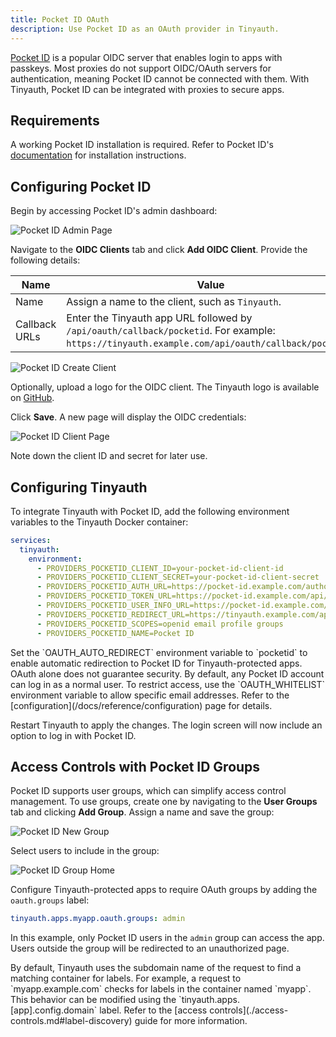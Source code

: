 ```yaml
---
title: Pocket ID OAuth
description: Use Pocket ID as an OAuth provider in Tinyauth.
---
```


[Pocket ID](https://pocket-id.org) is a popular OIDC server that enables login to apps with passkeys. Most proxies do not support OIDC/OAuth servers for authentication, meaning Pocket ID cannot be connected with them. With Tinyauth, Pocket ID can be integrated with proxies to secure apps.

## Requirements

A working Pocket ID installation is required. Refer to Pocket ID's [documentation](https://pocket-id.org/docs/setup/installation) for installation instructions.

## Configuring Pocket ID

Begin by accessing Pocket ID's admin dashboard:

![Pocket ID Admin Page](/screenshots/pocket-id-home.png)

Navigate to the **OIDC Clients** tab and click **Add OIDC Client**. Provide the following details:

| Name          | Value                                                                                                                                           |
| ------------- | ----------------------------------------------------------------------------------------------------------------------------------------------- |
| Name          | Assign a name to the client, such as `Tinyauth`.                                                                                                |
| Callback URLs | Enter the Tinyauth app URL followed by `/api/oauth/callback/pocketid`. For example: `https://tinyauth.example.com/api/oauth/callback/pocketid`. |

![Pocket ID Create Client](/screenshots/pocket-id-new-client.png)

Optionally, upload a logo for the OIDC client. The Tinyauth logo is available on [GitHub](https://github.com/steveiliop56/tinyauth/blob/main/frontend/public/logo.png).

Click **Save**. A new page will display the OIDC credentials:

![Pocket ID Client Page](/screenshots/pocket-id-client-page.png)

Note down the client ID and secret for later use.

## Configuring Tinyauth

To integrate Tinyauth with Pocket ID, add the following environment variables to the Tinyauth Docker container:

```yaml
services:
  tinyauth:
    environment:
      - PROVIDERS_POCKETID_CLIENT_ID=your-pocket-id-client-id
      - PROVIDERS_POCKETID_CLIENT_SECRET=your-pocket-id-client-secret
      - PROVIDERS_POCKETID_AUTH_URL=https://pocket-id.example.com/authorize
      - PROVIDERS_POCKETID_TOKEN_URL=https://pocket-id.example.com/api/oidc/token
      - PROVIDERS_POCKETID_USER_INFO_URL=https://pocket-id.example.com/api/oidc/userinfo
      - PROVIDERS_POCKETID_REDIRECT_URL=https://tinyauth.example.com/api/oauth/callback/pocketid
      - PROVIDERS_POCKETID_SCOPES=openid email profile groups
      - PROVIDERS_POCKETID_NAME=Pocket ID
```

<Callout type="info">
  Set the `OAUTH_AUTO_REDIRECT` environment variable to `pocketid` to enable
  automatic redirection to Pocket ID for Tinyauth-protected apps.
</Callout>

<Callout type="warning">
  OAuth alone does not guarantee security. By default, any Pocket ID account can
  log in as a normal user. To restrict access, use the `OAUTH_WHITELIST`
  environment variable to allow specific email addresses. Refer to the
  [configuration](/docs/reference/configuration) page for details.
</Callout>

Restart Tinyauth to apply the changes. The login screen will now include an option to log in with Pocket ID.

## Access Controls with Pocket ID Groups

Pocket ID supports user groups, which can simplify access control management. To use groups, create one by navigating to the **User Groups** tab and clicking **Add Group**. Assign a name and save the group:

![Pocket ID New Group](/screenshots/pocket-id-new-group.png)

Select users to include in the group:

![Pocket ID Group Home](/screenshots/pocket-id-group-home.png)

Configure Tinyauth-protected apps to require OAuth groups by adding the `oauth.groups` label:

```yaml
tinyauth.apps.myapp.oauth.groups: admin
```

In this example, only Pocket ID users in the `admin` group can access the app. Users outside the group will be redirected to an unauthorized page.

<Callout type="warning">
  By default, Tinyauth uses the subdomain name of the request to find a matching
  container for labels. For example, a request to `myapp.example.com` checks for
  labels in the container named `myapp`. This behavior can be modified using the
  `tinyauth.apps.[app].config.domain` label. Refer to the [access
  controls](./access-controls.md#label-discovery) guide for more information.
</Callout>
